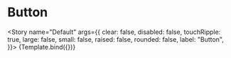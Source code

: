 
<Meta title="Button" component={Button} />

# Button


<Story
  name="Default"
  args={{
    clear: false,
    disabled: false,
    touchRipple: true,
    large: false,
    small: false,
    raised: false, 
    rounded: false,
    label: "Button",
  }}>
  {Template.bind({})}
</Story>

